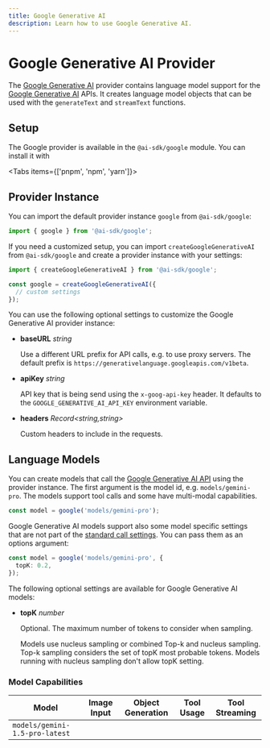 ```yaml
---
title: Google Generative AI
description: Learn how to use Google Generative AI.
---
```


# Google Generative AI Provider

The [Google Generative AI](https://ai.google/discover/generativeai/) provider contains language model support for the [Google Generative AI](https://ai.google.dev/api/rest) APIs.
It creates language model objects that can be used with the `generateText` and `streamText` functions.

## Setup

The Google provider is available in the `@ai-sdk/google` module. You can install it with

<Tabs items={['pnpm', 'npm', 'yarn']}>
  <Tab>
    <Snippet text="pnpm install @ai-sdk/google" dark />
  </Tab>
  <Tab>
    <Snippet text="npm install @ai-sdk/google" dark />
  </Tab>
  <Tab>
    <Snippet text="yarn add @ai-sdk/google" dark />
  </Tab>
</Tabs>

## Provider Instance

You can import the default provider instance `google` from `@ai-sdk/google`:

```ts
import { google } from '@ai-sdk/google';
```

If you need a customized setup, you can import `createGoogleGenerativeAI` from `@ai-sdk/google` and create a provider instance with your settings:

```ts
import { createGoogleGenerativeAI } from '@ai-sdk/google';

const google = createGoogleGenerativeAI({
  // custom settings
});
```

You can use the following optional settings to customize the Google Generative AI provider instance:

- **baseURL** _string_

  Use a different URL prefix for API calls, e.g. to use proxy servers.
  The default prefix is `https://generativelanguage.googleapis.com/v1beta`.

- **apiKey** _string_

  API key that is being send using the `x-goog-api-key` header.
  It defaults to the `GOOGLE_GENERATIVE_AI_API_KEY` environment variable.

- **headers** _Record&lt;string,string&gt;_

  Custom headers to include in the requests.

## Language Models

You can create models that call the [Google Generative AI API](https://ai.google.dev/api/rest) using the provider instance.
The first argument is the model id, e.g. `models/gemini-pro`.
The models support tool calls and some have multi-modal capabilities.

```ts
const model = google('models/gemini-pro');
```

Google Generative AI models support also some model specific settings that are not part of the [standard call settings](/docs/ai-sdk-core/settings).
You can pass them as an options argument:

```ts
const model = google('models/gemini-pro', {
  topK: 0.2,
});
```

The following optional settings are available for Google Generative AI models:

- **topK** _number_

  Optional. The maximum number of tokens to consider when sampling.

  Models use nucleus sampling or combined Top-k and nucleus sampling.
  Top-k sampling considers the set of topK most probable tokens.
  Models running with nucleus sampling don't allow topK setting.

### Model Capabilities

| Model                          | Image Input         | Object Generation   | Tool Usage          | Tool Streaming      |
| ------------------------------ | ------------------- | ------------------- | ------------------- | ------------------- |
| `models/gemini-1.5-pro-latest` | <Check size={18} /> | <Check size={18} /> | <Check size={18} /> | <Check size={18} /> |

